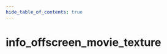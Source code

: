 ```yaml
---
hide_table_of_contents: true
---
```


<!---
!!!!!!
THIS PAGE IS AUTOGENERATED FROM GAME FGD DEFINITIONS!
DO NOT EDIT MANUALLY!
!!!!!!

In order to make edits, you can make an annotation file in /fgd_dump_overrides
-->


# info_offscreen_movie_texture



<Tabs queryString="game">
    
<TabItem value="hla" label="Half-Life: Alyx">
    <HLAPage />
</TabItem>

</Tabs>
